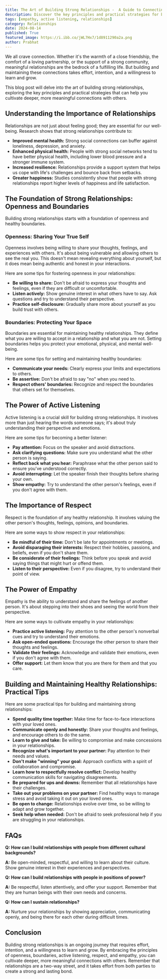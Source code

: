 ```yaml
---
title: The Art of Building Strong Relationships -  A Guide to Connecting with Others
description: Discover the key principles and practical strategies for building and maintaining strong relationships. Learn how to cultivate deeper connections, navigate conflicts, and foster a sense of belonging with others.
tags: [empathy, active listening, relationships]
category: Relationships
date: 2024-08-14
published: True
featured_image: https://i.ibb.co/jWL7Hx7/1d8911290a2a.png
author: Prabhat
---
```



We all crave connection. Whether it's the warmth of a close friendship, the comfort of a loving partnership, or the support of a strong community, meaningful relationships are the bedrock of a fulfilling life. But building and maintaining these connections takes effort, intention, and a willingness to learn and grow.

This blog post will delve into the art of building strong relationships, exploring the key principles and practical strategies that can help you cultivate deeper, more meaningful connections with others.

## Understanding the Importance of Relationships

Relationships are not just about feeling good; they are essential for our well-being. Research shows that strong relationships contribute to:

* **Improved mental health:**  Strong social connections can buffer against loneliness, depression, and anxiety.
* **Enhanced physical health:**  People with strong social networks tend to have better physical health, including lower blood pressure and a stronger immune system.
* **Increased resilience:**  Relationships provide a support system that helps us cope with life's challenges and bounce back from setbacks.
* **Greater happiness:**  Studies consistently show that people with strong relationships report higher levels of happiness and life satisfaction.

## The Foundation of Strong Relationships: Openness and Boundaries

Building strong relationships starts with a foundation of openness and healthy boundaries.

### Openness: Sharing Your True Self

Openness involves being willing to share your thoughts, feelings, and experiences with others. It's about being vulnerable and allowing others to see the real you. This doesn't mean revealing everything about yourself, but it does mean being authentic and honest in your interactions.

Here are some tips for fostering openness in your relationships:

* **Be willing to share:**  Don't be afraid to express your thoughts and feelings, even if they are difficult or uncomfortable.
* **Listen actively:**  Show genuine interest in what others have to say. Ask questions and try to understand their perspective.
* **Practice self-disclosure:**  Gradually share more about yourself as you build trust with others.

### Boundaries: Protecting Your Space

Boundaries are essential for maintaining healthy relationships. They define what you are willing to accept in a relationship and what you are not. Setting boundaries helps you protect your emotional, physical, and mental well-being.

Here are some tips for setting and maintaining healthy boundaries:

* **Communicate your needs:**  Clearly express your limits and expectations to others.
* **Be assertive:**  Don't be afraid to say "no" when you need to.
* **Respect others' boundaries:**  Recognize and respect the boundaries that others set for themselves.

## The Power of Active Listening

Active listening is a crucial skill for building strong relationships. It involves more than just hearing the words someone says; it's about truly understanding their perspective and emotions.

Here are some tips for becoming a better listener:

* **Pay attention:**  Focus on the speaker and avoid distractions.
* **Ask clarifying questions:**  Make sure you understand what the other person is saying.
* **Reflect back what you hear:**  Paraphrase what the other person said to ensure you've understood correctly.
* **Avoid interrupting:**  Let the speaker finish their thoughts before sharing your own.
* **Show empathy:**  Try to understand the other person's feelings, even if you don't agree with them.

## The Importance of Respect

Respect is the foundation of any healthy relationship. It involves valuing the other person's thoughts, feelings, opinions, and boundaries.

Here are some ways to show respect in your relationships:

* **Be mindful of their time:**  Don't be late for appointments or meetings.
* **Avoid disparaging their interests:**  Respect their hobbies, passions, and beliefs, even if you don't share them.
* **Be considerate of their feelings:**  Think before you speak and avoid saying things that might hurt or offend them.
* **Listen to their perspective:**  Even if you disagree, try to understand their point of view.

## The Power of Empathy

Empathy is the ability to understand and share the feelings of another person. It's about stepping into their shoes and seeing the world from their perspective.

Here are some ways to cultivate empathy in your relationships:

* **Practice active listening:**  Pay attention to the other person's nonverbal cues and try to understand their emotions.
* **Ask open-ended questions:**  Encourage the other person to share their thoughts and feelings.
* **Validate their feelings:**  Acknowledge and validate their emotions, even if you don't agree with them.
* **Offer support:**  Let them know that you are there for them and that you care.

## Building and Maintaining Healthy Relationships: Practical Tips

Here are some practical tips for building and maintaining strong relationships:

* **Spend quality time together:**  Make time for face-to-face interactions with your loved ones.
* **Communicate openly and honestly:**  Share your thoughts and feelings, and encourage others to do the same.
* **Learn to give and take:**  Be willing to compromise and make concessions in your relationships.
* **Recognize what's important to your partner:**  Pay attention to their needs and values.
* **Don't make "winning" your goal:**  Approach conflicts with a spirit of collaboration and compromise.
* **Learn how to respectfully resolve conflict:**  Develop healthy communication skills for navigating disagreements.
* **Be prepared for ups and downs:**  Remember that all relationships have their challenges.
* **Take out your problems on your partner:**  Find healthy ways to manage stress and avoid taking it out on your loved ones.
* **Be open to change:**  Relationships evolve over time, so be willing to adapt and grow together.
* **Seek help when needed:**  Don't be afraid to seek professional help if you are struggling in your relationships.

## FAQs

**Q: How can I build relationships with people from different cultural backgrounds?**

**A:**  Be open-minded, respectful, and willing to learn about their culture. Show genuine interest in their experiences and perspectives.

**Q: How can I build relationships with people in positions of power?**

**A:**  Be respectful, listen attentively, and offer your support. Remember that they are human beings with their own needs and concerns.

**Q: How can I sustain relationships?**

**A:**  Nurture your relationships by showing appreciation, communicating openly, and being there for each other during difficult times.

## Conclusion

Building strong relationships is an ongoing journey that requires effort, intention, and a willingness to learn and grow. By embracing the principles of openness, boundaries, active listening, respect, and empathy, you can cultivate deeper, more meaningful connections with others. Remember that relationships are a two-way street, and it takes effort from both parties to create a strong and lasting bond.
